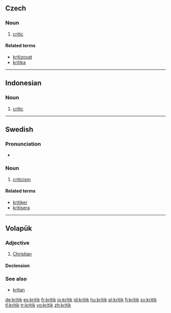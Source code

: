 {{also|Kritik}}
==Czech==

===Noun===
{{cs-noun|g=m}}

# [[critic]]

====Related terms====
* [[kritizovat]]
* [[kritika]] {{f}}

----

==Indonesian==

===Noun===
{{id-noun}}

# [[critic]]

----

==Swedish==

===Pronunciation===
* {{audio|Sv-kritik.ogg|Audio}}

===Noun===
{{sv-noun|g=c|-}}

# [[criticism]]

====Related terms====
* [[kritiker]]
* [[kritisera]]

----

==Volapük==

===Adjective===
{{head|vo|adjective}}

# [[Christian]]

====Declension====
{{vo-decl-adj}}

===See also===
* [[kritan]]

[[de:kritik]]
[[es:kritik]]
[[fr:kritik]]
[[io:kritik]]
[[id:kritik]]
[[hu:kritik]]
[[pl:kritik]]
[[fi:kritik]]
[[sv:kritik]]
[[tl:kritik]]
[[tr:kritik]]
[[vo:kritik]]
[[zh:kritik]]